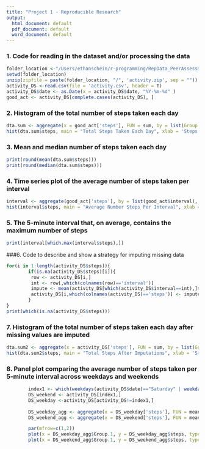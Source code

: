 ```yaml
---
title: "Project 1 - Reproducible Research"
output:
  html_document: default
  pdf_document: default
  word_document: default
---
```


### 1. Code for reading in the dataset and/or processing the data
```r
folder_location <-"/Users/ethanschein/r-programming/RepData_PeerAssessment1"
setwd(folder_location)
unzip(zipfile = paste(folder_location, "/", 'activity.zip', sep = ""))
activity_DS <-read.csv(file = 'activity.csv', header = T)
activity_DS$date <- as.Date(x = activity_DS$date, "%Y-%m-%d" )
good_act <- activity_DS[complete.cases(activity_DS), ]
```

### 2. Histogram of the total number of steps taken each day

```r
dta.sum <- aggregate(x = good_act['steps'], FUN = sum, by = list(Group.date = good_act$date))
hist(dta.sum$steps, main = "Total Steps Taken Each Day", xlab = 'Steps')
```

### 3. Mean and median number of steps taken each day
```r
print(round(mean(dta.sum$steps)))
print(round(median(dta.sum$steps)))
```
### 4. Time series plot of the average number of steps taken per interval
```r

interval <- aggregate(good_act['steps'], by = list(good_act$interval), FUN = mean)
hist(interval$steps, main = "Average Number Steps Per Interval", xlab = "steps" )
```

### 5. The 5-minute interval that, on average, contains the maximum number of steps

```r
print(interval[which.max(interval$steps),]) 
```

###6. Code to describe and show a strategy for imputing missing data
```r
for(i in 1:length(activity_DS$steps)){
        if(is.na(activity_DS$steps)[i]){
         row <- activity_DS[i,]
         int <- row[,which(colnames(row)=='interval')]
         impute <- mean(activity_DS[which(activity_DS$interval==int),]$steps, na.rm = T)
         activity_DS[i,which(colnames(activity_DS)=='steps')] <- impute
        }
}
print(which(is.na(activity_DS$steps)))
```
### 7. Histogram of the total number of steps taken each day after missing values are imputed

```r
dta.sum2 <- aggregate(x = activity_DS['steps'], FUN = sum, by = list(Group.date = activity_DS$date))
hist(dta.sum2$steps, main = "Total Steps After Imputations", xlab = 'Steps')

```

### 8. Panel plot comparing the average number of steps taken per 5-minute interval across weekdays and weekends
```r

        index1 <- which(weekdays(activity_DS$date)=="Saturday" | weekdays(activity_DS$date)=='Sunday')
        DS_weekend <- activity_DS[index1,]
        DS_weekday <-activity_DS[activity_DS!=index1,]
        
        DS_weekday_agg <- aggregate(x = DS_weekday['steps'], FUN = mean, by = list(DS_weekday$interval))
        DS_weekend_agg <- aggregate(x = DS_weekend['steps'], FUN = mean, by = list(DS_weekend$interval))

        par(mfrow=c(1,2))
        plot(x = DS_weekday_agg$Group.1, y = DS_weekday_agg$steps, type = "l")
        plot(x = DS_weekend_agg$Group.1, y = DS_weekend_agg$steps, type = "l")
        
```

